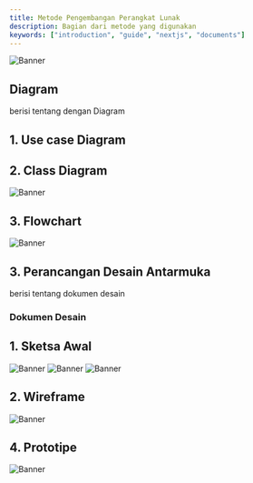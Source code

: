 ```yaml
---
title: Metode Pengembangan Perangkat Lunak
description: Bagian dari metode yang digunakan
keywords: ["introduction", "guide", "nextjs", "documents"]
---
```


![Banner](/images/laundry.png "Documents")


## Diagram 

berisi tentang dengan Diagram

## 1. Use case Diagram

## 2. Class Diagram
![Banner](/images/uml.png "Documents")

## 3. Flowchart
![Banner](/images/flowchart.png"Documents")


## 3. Perancangan Desain Antarmuka

berisi tentang dokumen desain 

### **Dokumen Desain**

## 1. Sketsa Awal
![Banner](/images/sketsa1.png "Documents")
![Banner](/images/sketsa2.png "Documents")
![Banner](/images/sketsa3.png "Documents")

## 2. Wireframe
![Banner](/images/wireframe.png"Documents")

## 4. Prototipe
![Banner](/images/prototype.png"Documents")